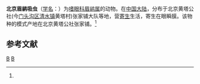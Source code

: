 {{Speciesbox
| taxon = Ficedularia beijingensis
| binomial_authority = (Hsu, 1979)<ref name='id10204'>{{cite web| url =http://www.bioinfo.cn/db05/BjdwSpecies.php?action=view&id=10204| title =北京眉鹟吸虫| work =《中国动物物种编目数据库》| publisher =中国科学院微生物研究所| author =中国科学院动物研究所| accessdate =2009-04-16| archive-date =2016-03-05| archive-url =https://web.archive.org/web/20160305065850/http://www.bioinfo.cn/db05/BjdwSpecies.php?action=view&id=10204| dead-url =yes}}</ref>
}}

'''北京眉鹟吸虫'''（[[学名|学名]]：{{lang|la|''Ficedularia beijingensis''}}）为[[嗜眼科|嗜眼科]][[眉鹟属|眉鹟属]]的动物。在[[中国大陆|中国大陆]]，分布于北京黄塔公社(今[[门头沟区|门头沟区]][[清水镇|清水镇]]黄塔村)张家铺大队等地，营[[寄生|寄生]]生活，寄生在眼瞬膜。该物种的模式产地在北京黄塔公社张家铺。<ref name='id10204'/>

== 参考文献 ==
{{reflist}}
{{吸虫小作品}}

{{taxonbar}}
[[Category:_1979年描述的动物|B]]
[[Category:眉鹟属|B]]